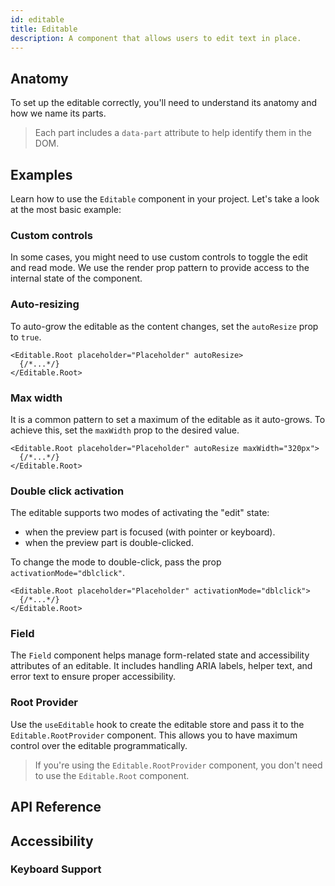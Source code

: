 ```yaml
---
id: editable
title: Editable
description: A component that allows users to edit text in place.
---
```


<ComponentPreview id="Editable" />

## Anatomy

To set up the editable correctly, you'll need to understand its anatomy and how we name its parts.

> Each part includes a `data-part` attribute to help identify them in the DOM.

<Anatomy id="editable" />

## Examples

Learn how to use the `Editable` component in your project. Let's take a look at the most basic example:

<Example id="basic" />

### Custom controls

In some cases, you might need to use custom controls to toggle the edit and read mode. We use the render prop pattern to
provide access to the internal state of the component.

<Example id="custom-controls" />

### Auto-resizing

To auto-grow the editable as the content changes, set the `autoResize` prop to `true`.

```tsx
<Editable.Root placeholder="Placeholder" autoResize>
  {/*...*/}
</Editable.Root>
```

### Max width

It is a common pattern to set a maximum of the editable as it auto-grows. To achieve this, set the `maxWidth` prop to
the desired value.

```tsx
<Editable.Root placeholder="Placeholder" autoResize maxWidth="320px">
  {/*...*/}
</Editable.Root>
```

### Double click activation

The editable supports two modes of activating the "edit" state:

- when the preview part is focused (with pointer or keyboard).
- when the preview part is double-clicked.

To change the mode to double-click, pass the prop `activationMode="dblclick"`.

```tsx
<Editable.Root placeholder="Placeholder" activationMode="dblclick">
  {/*...*/}
</Editable.Root>
```

### Field

The `Field` component helps manage form-related state and accessibility attributes of an editable. It includes handling
ARIA labels, helper text, and error text to ensure proper accessibility.

<Example id="with-field" />

### Root Provider

Use the `useEditable` hook to create the editable store and pass it to the `Editable.RootProvider` component. This
allows you to have maximum control over the editable programmatically.

<Example id="root-provider" />

> If you're using the `Editable.RootProvider` component, you don't need to use the `Editable.Root` component.

## API Reference

<ComponentTypes id="editable" />

## Accessibility

### Keyboard Support

<KeyBindingsTable id="editable" />
